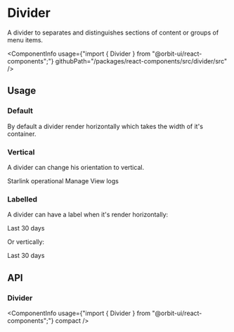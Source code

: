 
<Meta
    title="Components/Divider"
    id="divider"
/>

# Divider

<Tagline>A divider to separates and distinguishes sections of content or groups of menu items.</Tagline>

<ComponentInfo
    usage={"import { Divider } from \"@orbit-ui/react-components\";"}
    githubPath="/packages/react-components/src/divider/src"
/>

## Usage

### Default

By default a divider render horizontally which takes the width of it's container.

<Preview>
    <Story name="horizontal">
        <Divider />
    </Story>
</Preview>

### Vertical

A divider can change his orientation to vertical.

<Preview>
    <Story name="vertical">
        <Box className="flex">
            <Dot color="success-500">Starlink operational</Dot>
            <Divider orientation="vertical" />
            <TextLink href="#">Manage</TextLink>
            <Divider orientation="vertical" />
            <TextLink href="#">View logs</TextLink>
        </Box>
    </Story>
</Preview>

### Labelled

A divider can have a label when it's render horizontally:

<Preview>
    <Story name="labelled horizontally">
        <Divider>Last 30 days</Divider>
    </Story>
</Preview>

Or vertically:

<Preview>
    <Story name="labelled vertically">
        <Box style={{ height: "150px" }}>
            <Divider orientation="vertical">Last 30 days</Divider>
        </Box>
    </Story>
</Preview>

## API

### Divider

<ComponentInfo
    usage={"import { Divider } from \"@orbit-ui/react-components\";"}
    compact
/>

<ArgsTable of={InnerDivider} />
